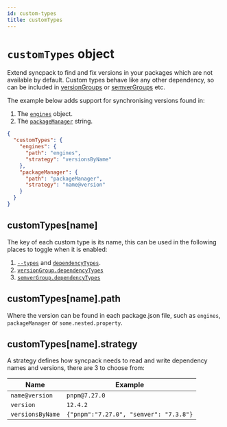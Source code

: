 ```yaml
---
id: custom-types
title: customTypes
---
```



# `customTypes` object

<Pills optional />

Extend syncpack to find and fix versions in your packages which are not
available by default. Custom types behave like any other dependency, so can be
included in [versionGroups](./version-groups.mdx) or
[semverGroups](./semver-groups.mdx) etc.

The example below adds support for synchronising versions found in:

1. The
   [`engines`](https://docs.npmjs.com/cli/v9/configuring-npm/package-json#engines)
   object.
1. The [`packageManager`](https://nodejs.org/api/packages.html#packagemanager)
   string.

```json
{
  "customTypes": {
    "engines": {
      "path": "engines",
      "strategy": "versionsByName"
    },
    "packageManager": {
      "path": "packageManager",
      "strategy": "name@version"
    }
  }
}
```

## customTypes\[name\]

<Pills required />

The key of each custom type is its name, this can be used in the following
places to toggle when it is enabled:

1. [`--types`](../option/types.mdx) and
   [`dependencyTypes`](./dependency-types.mdx).
1. [`versionGroup.dependencyTypes`](./version-groups.mdx#dependencytypes)
1. [`semverGroup.dependencyTypes`](./semver-groups.mdx#dependencytypes)

## customTypes\[name\].path

<Pills required />

Where the version can be found in each package.json file, such as `engines`,
`packageManager` or `some.nested.property`.

## customTypes\[name\].strategy

<Pills required />

A strategy defines how syncpack needs to read and write dependency names and
versions, there are 3 to choose from:

| Name             | Example                                |
| ---------------- | -------------------------------------- |
| `name@version`   | `pnpm@7.27.0`                          |
| `version`        | `12.4.2`                               |
| `versionsByName` | `{"pnpm":"7.27.0", "semver": "7.3.8"}` |
